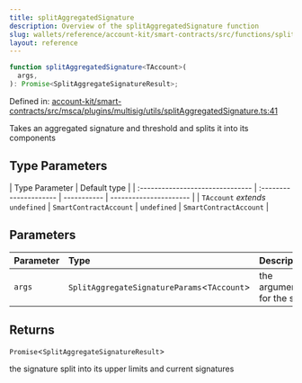 ```yaml
---
title: splitAggregatedSignature
description: Overview of the splitAggregatedSignature function
slug: wallets/reference/account-kit/smart-contracts/src/functions/splitAggregatedSignature
layout: reference
---
```


```ts
function splitAggregatedSignature<TAccount>(
  args,
): Promise<SplitAggregateSignatureResult>;
```

Defined in: [account-kit/smart-contracts/src/msca/plugins/multisig/utils/splitAggregatedSignature.ts:41](https://github.com/alchemyplatform/aa-sdk/blob/49e74eee8606f480b200b4612d00d950da8a8742/account-kit/smart-contracts/src/msca/plugins/multisig/utils/splitAggregatedSignature.ts#L41)

Takes an aggregated signature and threshold and splits it into its components

## Type Parameters

| Type Parameter                   | Default type           |
| :------------------------------- | :--------------------- | ----------- | ---------------------- |
| `TAccount` _extends_ `undefined` | `SmartContractAccount` | `undefined` | `SmartContractAccount` |

## Parameters

| Parameter | Type                                         | Description                 |
| :-------- | :------------------------------------------- | :-------------------------- |
| `args`    | `SplitAggregateSignatureParams`\<`TAccount`> | the arguments for the split |

## Returns

`Promise`\<`SplitAggregateSignatureResult`>

the signature split into its upper limits and current signatures
